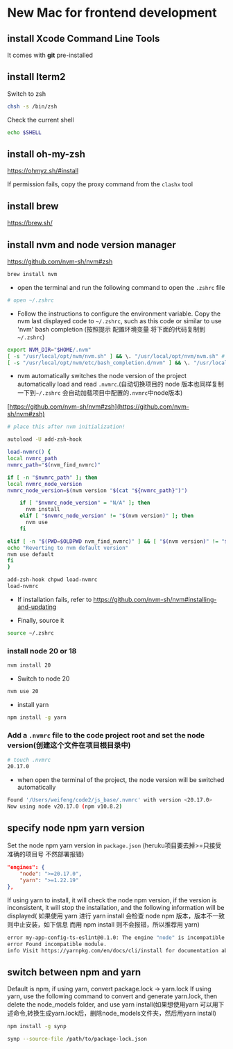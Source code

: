 # New Mac for frontend development

## install Xcode Command Line Tools

It comes with **git** pre-installed

## install Iterm2

Switch to zsh

```bash
chsh -s /bin/zsh
```

Check the current shell

```bash
echo $SHELL
```

## install oh-my-zsh

https://ohmyz.sh/#install

If permission fails, copy the proxy command from the `clashx` tool

## install brew

https://brew.sh/

## install nvm and node version manager

https://github.com/nvm-sh/nvm#zsh

```bash
brew install nvm
```

- open the terminal and run the following command to open the `.zshrc` file

```bash
# open ~/.zshrc
```

- Follow the instructions to configure the environment variable. Copy the nvm last displayed code to `~/.zshrc`, such as this code or similar to use 'nvm' bash completion
(按照提示 配置环境变量 将下面的代码复制到`~/.zshrc`)

```bash
export NVM_DIR="$HOME/.nvm"
[ -s "/usr/local/opt/nvm/nvm.sh" ] && \. "/usr/local/opt/nvm/nvm.sh" # This loads nvm
[ -s "/usr/local/opt/nvm/etc/bash_completion.d/nvm" ] && \. "/usr/local/opt/nvm/etc/bash_completion.d/nvm" # This loads nvm bash_completion
```

- nvm automatically switches the node version of the project
automatically load and read `.nvmrc`.(自动切换项目的 node 版本也同样复制一下到`~/.zshrc` 会自动加载项目中配置的`.nvmrc`中node版本)

[https://github.com/nvm-sh/nvm#zsh](https://github.com/nvm-sh/nvm#zsh)

```bash
# place this after nvm initialization!

autoload -U add-zsh-hook

load-nvmrc() {
local nvmrc_path
nvmrc_path="$(nvm_find_nvmrc)"

if [ -n "$nvmrc_path" ]; then
local nvmrc_node_version
nvmrc_node_version=$(nvm version "$(cat "${nvmrc_path}")")

    if [ "$nvmrc_node_version" = "N/A" ]; then
      nvm install
    elif [ "$nvmrc_node_version" != "$(nvm version)" ]; then
      nvm use
    fi

elif [ -n "$(PWD=$OLDPWD nvm_find_nvmrc)" ] && [ "$(nvm version)" != "$(nvm version default)" ]; then
echo "Reverting to nvm default version"
nvm use default
fi
}

add-zsh-hook chpwd load-nvmrc
load-nvmrc

```

- If installation fails, refer to https://github.com/nvm-sh/nvm#installing-and-updating

- Finally, source it

```bash
source ~/.zshrc
```

### install node 20 or 18

```bash
nvm install 20
```

- Switch to node 20

```bash
nvm use 20
```

- install yarn

```bash
npm install -g yarn
```

### Add a `.nvmrc` file to the code project root and set the node version(创建这个文件在项目根目录中)

```bash
# touch .nvmrc
20.17.0
```


- when open the terminal of the project, the node version will be switched automatically

```bash
Found '/Users/weifeng/code2/js_base/.nvmrc' with version <20.17.0>
Now using node v20.17.0 (npm v10.8.2)
```

## specify node npm yarn version

Set the node npm yarn version in `package.json` (heruku项目要去掉>=只接受准确的项目号 不然部署报错)

```json
"engines": {
    "node": ">=20.17.0",
    "yarn": ">=1.22.19"
},
```

If using yarn to install, it will check the node npm version, if the version is inconsistent, it will stop the installation, and the following information will be displayed(
如果使用 yarn 进行 yarn install 会检查 node npm 版本，版本不一致 则中止安装，如下信息
而用 npm install 则不会报错，所以推荐用 yarn)

```bash
error my-app-config-ts-eslint@0.1.0: The engine "node" is incompatible with this module. Expected version "16.14.0". Got "14.19.0"
error Found incompatible module.
info Visit https://yarnpkg.com/en/docs/cli/install for documentation about this command.
```

## switch between npm and yarn

Default is npm, if using yarn, convert package.lock -> yarn.lock
If using yarn, use the following command to convert and generate yarn.lock, then delete the node_models folder, and use yarn install(如果想使用yarn 可以用下述命令,转换生成yarn.lock后，删除node_models文件夹，然后用yarn install)


```bash
npm install -g synp
```

```bash
synp --source-file /path/to/package-lock.json
```
